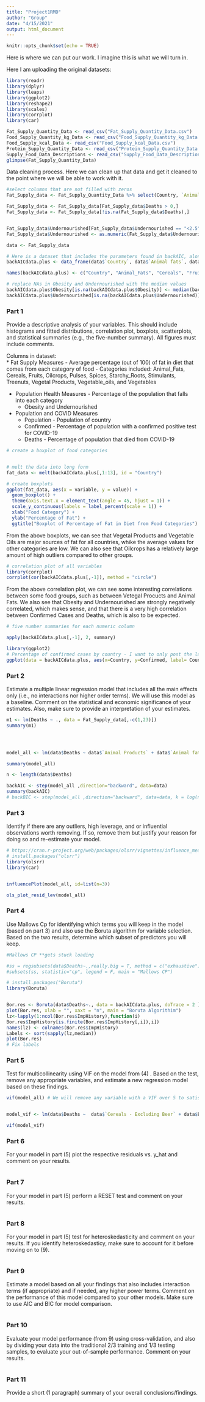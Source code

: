 ```yaml
---
title: "Project1RMD"
author: "Group"
date: "4/15/2021"
output: html_document
---
```


```r
knitr::opts_chunk$set(echo = TRUE)
```

Here is where we can put our work. I imagine this is what we will turn in. 

Here I am uploading the original datasets: 
```r
library(readr)
library(dplyr)
library(leaps)
library(ggplot2)
library(reshape2)
library(scales)
library(corrplot)
library(car)

Fat_Supply_Quantity_Data <- read_csv("Fat_Supply_Quantity_Data.csv")
Food_Supply_Quantity_kg_Data <- read_csv("Food_Supply_Quantity_kg_Data.csv")
Food_Supply_kcal_Data <- read_csv("Food_Supply_kcal_Data.csv")
Protein_Supply_Quantity_Data <- read_csv("Protein_Supply_Quantity_Data.csv")
Supply_Food_Data_Descriptions <- read_csv("Supply_Food_Data_Descriptions.csv")
glimpse(Fat_Supply_Quantity_Data)
```

Data cleaning process. Here we can clean up that data and get it cleaned to the point where we will be able to work with it. 
```r
#select columns that are not filled with zeros
Fat_Supply_data <- Fat_Supply_Quantity_Data %>% select(Country, `Animal Products`, `Animal fats`, `Cereals - Excluding Beer`, Eggs, `Fish, Seafood`, `Fruits - Excluding Wine`, Meat, `Milk - Excluding Butter`, Offals, Oilcrops, Pulses, Spices, `Starchy Roots`, Stimulants, Treenuts, `Vegetal Products`, `Vegetable Oils`, Vegetables, Obesity, Undernourished, Population, Confirmed, Deaths)

Fat_Supply_data <- Fat_Supply_data[Fat_Supply_data$Deaths > 0,]
Fat_Supply_data <- Fat_Supply_data[!is.na(Fat_Supply_data$Deaths),]


Fat_Supply_data$Undernourished[Fat_Supply_data$Undernourished == "<2.5"] <- 2.5
Fat_Supply_data$Undernourished <- as.numeric(Fat_Supply_data$Undernourished)

data <- Fat_Supply_data

# Here is a dataset that includes the parameters found in backAIC, along with: Country, Population, Confirmed, and Deaths (Using For Analysis) 
backAICdata.plus <- data_frame(data$`Country`, data$`Animal fats`, data$`Cereals - Excluding Beer`, data$`Fruits - Excluding Wine`, data$`Oilcrops`, data$`Pulses`, data$`Spices`, data$`Starchy Roots`, data$Stimulants, data$Treenuts, data$`Vegetal Products`, data$`Vegetable Oils`, data$Vegetables, data$Obesity, data$Undernourished, data$Population, data$Confirmed, data$Deaths)

names(backAICdata.plus) <- c("Country", "Animal_Fats", "Cereals", "Fruits", "Oilcrops", "Pulses", "Spices", "Starchy_Roots", "Stimulants", "Treenuts", "Vegetal Products", "Vegetable_Oils", "Vegetables", "Obesity", "Undernourished", "Population", "Confirmed", "Deaths")

# replace NAs in Obesity and Undernourished with the median values
backAICdata.plus$Obesity[is.na(backAICdata.plus$Obesity)] <- median(backAICdata.plus$Obesity, na.rm=TRUE)
backAICdata.plus$Undernourished[is.na(backAICdata.plus$Undernourished)] <- median(backAICdata.plus$Undernourished, na.rm=TRUE)
```

### Part 1 
Provide a descriptive analysis of your variables. This should include histograms and fitted distributions, correlation plot, boxplots, scatterplots, and statistical summaries (e.g., the five-number summary). All figures must include comments.

Columns in dataset:  
* Fat Supply Measures - Average percentage (out of 100) of fat in diet that comes from each category of food
    - Categories included: Animal_Fats, Cereals, Fruits, Oilcrops, Pulses, Spices, Starchy_Roots, Stimulants, Treenuts, Vegetal Products, Vegetable_oils, and Vegetables
    
* Population Health Measures - Percentage of the population that falls into each category
    - Obesity and Undernourished
    
* Population and COVID Measures
    - Population - Population of country
    - Confirmed - Percentage of population with a confirmed positive test for COVID-19
    - Deaths - Percentage of population that died from COVID-19
    

```r
# create a boxplot of food categories


# melt the data into long form
fat_data <- melt(backAICdata.plus[,1:13], id = "Country")

# create boxplots
ggplot(fat_data, aes(x = variable, y = value)) +
  geom_boxplot() +
  theme(axis.text.x = element_text(angle = 45, hjust = 1)) +
  scale_y_continuous(labels = label_percent(scale = 1)) +
  xlab("Food Category") +
  ylab("Percentage of Fat") +
  ggtitle("Boxplot of Percentage of Fat in Diet from Food Categories")
```

From the above boxplots, we can see that Vegetal Products and Vegetable Oils are major sources of fat for all countries, whike the average values for other categories are low. We can also see that Oilcrops has a relatively large amount of high outliers compared to other groups.  

```r
# correlation plot of all variables
library(corrplot)
corrplot(cor(backAICdata.plus[,-1]), method = "circle")
```

From the above correlation plot, we can see some interesting correlations between some food groups, such as between Vetegal Procucts and Animal Fats. We also see that Obesity and Undernourished are strongly negatively correlated, which makes sense, and that there is a very high correlation between Confirmed Cases and Deaths, which is also to be expected. 


```r
# five number summaries for each numeric column

apply(backAICdata.plus[,-1], 2, summary)


```


```r
library(ggplot2)
# Percentage of confirmed cases by country - I want to only post the labels of countries that have over a 5% confirmed case level 
ggplot(data = backAICdata.plus, aes(x=Country, y=Confirmed, label= Country)) + geom_point() + geom_text(check_overlap = TRUE) + scale_x_discrete(guide = guide_axis(check.overlap = TRUE))
```


### Part 2
Estimate a multiple linear regression model that includes all the main effects only (i.e., no interactions nor higher order terms). We will use this model as a baseline. Comment on the statistical and economic significance of your estimates. Also, make sure to provide an interpretation of your estimates.
```r

m1 <- lm(Deaths ~ ., data = Fat_Supply_data[,-c(1,23)])
summary(m1)




model_all <- lm(data$Deaths ~ data$`Animal Products` + data$`Animal fats` + data$`Cereals - Excluding Beer` + data$Eggs + data$`Fish, Seafood` + data$`Fruits - Excluding Wine` + data$Meat + data$`Milk - Excluding Butter` + data$Offals + data$Oilcrops + data$Pulses + data$Spices + data$`Starchy Roots` + data$Stimulants + data$Treenuts + data$`Vegetal Products` + data$`Vegetable Oils` + data$Vegetables + data$Obesity + data$Undernourished + data$Population)

summary(model_all)

n <- length(data$Deaths)

backAIC <- step(model_all ,direction="backward", data=data)
summary(backAIC)
# backBIC <- step(model_all ,direction="backward", data=data, k = log(n))
```


### Part 3
Identify if there are any outliers, high leverage, and or influential observations worth removing. If so, remove them but justify your reason for doing so and re-estimate your model.
```r

# https://cran.r-project.org/web/packages/olsrr/vignettes/influence_measures.html
# install.packages("olsrr")
library(olsrr)
library(car)


influencePlot(model_all, id=list(n=3)) 

ols_plot_resid_lev(model_all)

```

### Part 4
Use Mallows Cp for identifying which terms you will keep in the model (based on part 3) and also use the Boruta algorithm for variable selection. Based on the two results, determine which subset of predictors you will keep.
```r
#Mallows CP **gets stuck loading

#ss = regsubsets(data$Deaths~.,really.big = T, method = c("exhaustive"), nbest = 1, data = backAICdata.plus)
#subsets(ss, statistic="cp", legend = F, main = "Mallows CP")

# install.packages("Boruta")
library(Boruta)


Bor.res <- Boruta(data$Deaths~., data = backAICdata.plus, doTrace = 2 )
plot(Bor.res, xlab = "", xaxt = "n", main = "Boruta Algorithim")
lz<-lapply(1:ncol(Bor.res$ImpHistory),function(i)
Bor.res$ImpHistory[is.finite(Bor.res$ImpHistory[,i]),i])
names(lz) <- colnames(Bor.res$ImpHistory)
Labels <- sort(sapply(lz,median))
plot(Bor.res)
# Fix labels


```


### Part 5
Test for multicollinearity using VIF on the model from (4) . Based on the test, remove any appropriate variables, and estimate a new regression model based on these findings.
```r
vif(model_all) # We will remove any variable with a VIF over 5 to satisfy collinearity assumption


model_vif <- lm(data$Deaths ~  data$`Cereals - Excluding Beer` + data$Eggs + data$`Fish, Seafood` + data$`Fruits - Excluding Wine` + data$Meat + data$`Milk - Excluding Butter` + data$Offals + data$Oilcrops + data$Pulses + data$Spices + data$`Starchy Roots` + data$Stimulants + data$Treenuts + data$Vegetables + data$Obesity + data$Undernourished + data$Population)

vif(model_vif)


```


### Part 6
For your model in part (5) plot the respective residuals vs. y_hat  and comment on your results.
```r

```


### Part 7
For your model in part (5) perform a RESET test and comment on your results.
```r

```


### Part 8
For your model in part (5) test for heteroskedasticity and comment on your results. If you identify heteroskedasticy, make sure to account for it before moving on to (9).
```r

```


### Part 9
Estimate a model based on all your findings that also includes interaction terms (if appropriate) and if needed, any higher power terms. Comment on the performance of this model compared to your other models. Make sure to use AIC and BIC for model comparison.
```r

```

### Part 10
Evaluate your model performance (from 9) using cross-validation, and also by dividing your data into the traditional 2/3 training and 1/3 testing samples, to evaluate your out-of-sample performance. Comment on your results. 
```r

```


### Part 11
Provide a short (1 paragraph) summary of your overall conclusions/findings.


